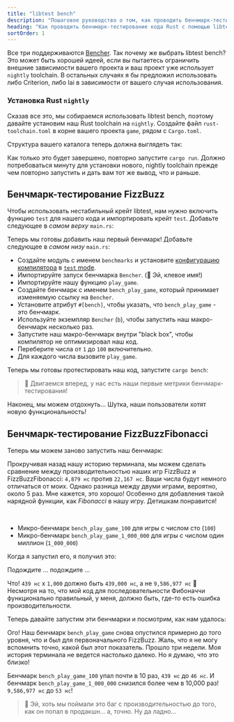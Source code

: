 ```yaml
---
title: "libtest bench"
description: "Пошаговое руководство о том, как проводить бенчмарк-тестирование кода Rust с помощью libtest bench"
heading: "Как проводить бенчмарк-тестирование кода Rust с помощью libtest bench"
sortOrder: 1
---
```



<Benchmarking />

<FizzBuzzRust />

<StepByStepRust />

<MicroVsMacro />

<BenchmarkingRust />

Все три поддерживаются [Bencher](/docs/ru/explanation/adapters/). Так почему же выбрать libtest bench?
Это может быть хорошей идеей, если вы пытаетесь ограничить внешние зависимости вашего проекта
и ваш проект уже использует `nightly` toolchain.
В остальных случаях я бы предложил использовать либо Criterion, либо Iai в зависимости от вашего случая использования.

### Установка Rust `nightly`

Сказав все это, мы собираемся использовать libtest bench, поэтому давайте установим наш Rust toolchain на `nightly`.
Создайте файл `rust-toolchain.toml` в корне вашего проекта `game`, рядом с `Cargo.toml`.

<RustToolchainRustBenchCode />

Структура вашего каталога теперь должна выглядеть так:

<RustToolchainRustBenchTree />

Как только это будет завершено, повторно запустите `cargo run`.
Должно потребоваться минуту для установки нового, nightly toolchain
прежде чем повторно запустить и дать вам тот же вывод, что и раньше.

<FizzBuzzRefactorRust />

## Бенчмарк-тестирование FizzBuzz

Чтобы использовать нестабильный крейт libtest, нам нужно включить функцию `test` для нашего кода и импортировать крейт `test`. Добавьте следующее в _самом верху_ `main.rs`:

<TestCreateRustBenchCode />

Теперь мы готовы добавить наш первый бенчмарк!
Добавьте следующее в _самом низу_ `main.rs`:

<BenchPlayGameRustBenchCode />

- Создайте модуль с именем `benchmarks` и установите
  [конфигурацию компилятора](https://doc.rust-lang.org/reference/conditional-compilation.html#the-cfg-attribute)
  в [`test` mode](https://doc.rust-lang.org/book/ch11-03-test-organization.html#the-tests-module-and-cfgtest).
- Импортируйте запуск бенчмарка `Bencher`. (🐰 Эй, клевое имя!)
- Импортируйте нашу функцию `play_game`.
- Создайте бенчмарк с именем `bench_play_game`, который принимает изменяемую ссылку на `Bencher`.
- Установите атрибут `#[bench]`, чтобы указать, что `bench_play_game` - это бенчмарк.
- Используйте экземпляр `Bencher` (`b`), чтобы запустить наш макро-бенчмарк несколько раз.
- Запустите наш макро-бенчмарк внутри "black box", чтобы компилятор не оптимизировал наш код.
- Переберите числа от `1` до `100` включительно.
- Для каждого числа вызовите `play_game`.

Теперь мы готовы протестировать наш код, запустите `cargo bench`:

<BenchPlayGameRustBenchOutput />

> 🐰 Двигаемся вперед, у нас есть наши первые метрики бенчмарк-тестирования!

Наконец, мы можем отдохнуть...
Шутка, наши пользователи хотят новую функциональность!

<FizzBuzzFibonacciRust>
  <PlayGameRustCode />
</FizzBuzzFibonacciRust>

## Бенчмарк-тестирование FizzBuzzFibonacci

Теперь мы можем заново запустить наш бенчмарк:

<BenchPlayGameFibonacciRustBenchOutput />

Прокручивая назад нашу историю терминала,
мы можем сделать сравнение между производительностью наших игр FizzBuzz и FizzBuzzFibonacci: `4,879 нс` против `22,167 нс`.
Ваши числа будут немного отличаться от моих.
Однако разница между двуми играми, вероятно, около 5 раз.
Мне кажется, это хорошо! Особенно для добавления такой нарядной функции, как _Fibonacci_ в нашу игру.
Детишкам понравится!

<FizzBuzzFibonacciOpenRust>
  <FizzBuzzFibonacciOpenRustCode />
</FizzBuzzFibonacciOpenRust>

<TheEnd />

<br />

<OnFire />

<BenchPlayGameOnFireRustBenchCode />

- Микро-бенчмарк `bench_play_game_100` для игры с числом сто (`100`)
- Микро-бенчмарк `bench_play_game_1_000_000` для игры с числом один миллион (`1_000_000`)

Когда я запустил его, я получил это:

<BenchPlayGameOnFireRustBenchOutputStart />

Подождите ... подождите ...

<BenchPlayGameOnFireRustBenchOutput />

Что! `439 нс` x `1,000` должно быть `439,000 нс`, а не `9,586,977 нс` 🤯
Несмотря на то, что мой код для последовательности Фибоначчи функционально правильный, у меня, должно быть, где-то есть ошибка производительности.

<FizzBuzzFibonacciFixRust />

Теперь давайте запустим эти бенчмарки и посмотрим, как нам удалось:

<BenchPlayGameFixRustBenchOutput />

Ого! Наш бенчмарк `bench_play_game` снова опустился примерно до того уровня, что и был для первоначального FizzBuzz.
Жаль, что я не могу вспомнить точно, какой был этот показатель. Прошло три недели.
Моя история терминала не ведется настолько далеко.
Но я думаю, что это близко!

Бенчмарк `bench_play_game_100` упал почти в 10 раз, `439 нс` до `46 нс`.
И бенчмарк `bench_play_game_1_000_000` снизился более чем в 10,000 раз! `9,586,977 нс` до `53 нс`!

> 🐰 Эй, хоть мы поймали это баг с производительностью до того, как он попал в продакшн... а, точно. Ну да ладно...

<CatchInCi />

<CatchInCiRustBenchOutput />

<CatchInCiPlot />

<CatchInCiPlotRustBench title="Как проводить бенчмарк-тестирование Rust с помощью libtest bench" />

<BencherFooter />
